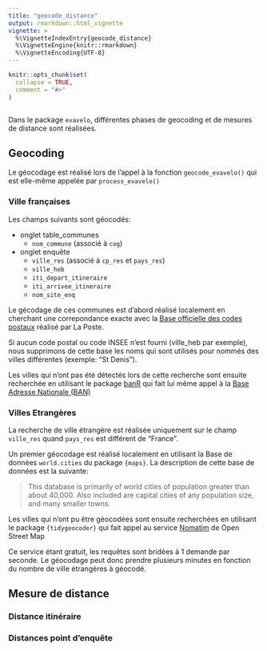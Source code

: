 ```yaml
---
title: "geocode_distance"
output: rmarkdown::html_vignette
vignette: >
  %\VignetteIndexEntry{geocode_distance}
  %\VignetteEngine{knitr::rmarkdown}
  %\VignetteEncoding{UTF-8}
---
```


```r
knitr::opts_chunk$set(
  collapse = TRUE,
  comment = "#>"
)
```

```r

```


Dans le package `evavelo`, différentes phases de geocoding et de mesures de distance sont réalisées.

## Geocoding

Le géocodage est réalisé lors de l'appel à la fonction `geocode_evavelo()` qui est elle-même appelée par `process_evavelo()`

### Ville françaises
Les champs suivants sont géocodés:

* onglet table_communes
  + `nom_commune` (associé à `cog`)
* onglet enquête
  + `ville_res` (associé à `cp_res` et `pays_res`)
  + `ville_heb`
  + `iti_depart_itineraire`
  + `iti_arrivee_itineraire`
  + `nom_site_enq`
  
Le gécodage de ces communes est d'abord réalisé localement en cherchant une correpondance exacte avec la [Base officielle des codes postaux](https://www.data.gouv.fr/fr/datasets/base-officielle-des-codes-postaux/) réalisé par La Poste. 

Si aucun code postal ou code INSEE n'est fourni (ville_heb par exemple), nous supprimons de cette base les noms qui sont utilisés pour nommés des villes différentes (exemple: "St Denis").

Les villes qui n'ont pas été détectés lors de cette recherche sont ensuite recherchée en utilisant le package [banR](https://github.com/joelgombin/banR) qui fait lui même appel à la [Base Adresse Nationale (BAN)](https://geo.api.gouv.fr/adresse)

### Villes Etrangères
La recherche de ville étrangère est réalisée uniquement sur le champ `ville_res` quand `pays_res` est différent de "France".

Un premier géocodage est réalisé localement en utilisant la Base de données `world.cities` du package `{maps}`.
La description de cette base de données est la suivante:

>This database is primarily of world cities of population greater than about 40,000. Also included are capital cities of any population size, and many smaller towns.

Les villes qui n'ont pu être géocodées sont ensuite recherchées en utilisant le package `{tidygeocoder}` qui fait appel au service [Nomatim](https://nominatim.org/) de Open Street Map

Ce service étant gratuit, les requêtes sont bridées à 1 demande par seconde. Le géocodage peut donc prendre plusieurs minutes en fonction du nombre de ville étrangères à géocodé.

## Mesure de distance

### Distance itinéraire

### Distances point d'enquête





